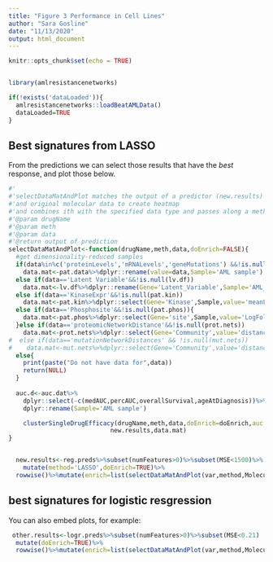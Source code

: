 ```yaml
---
title: "Figure 3 Performance in Cell Lines"
author: "Sara Gosline"
date: "11/13/2020"
output: html_document
---
```


```r
knitr::opts_chunk$set(echo = TRUE)


library(amlresistancenetworks)

if(!exists('dataLoaded')){
  amlresistancenetworks::loadBeatAMLData()
  dataLoaded=TRUE
}

```

## Best signatures from LASSO

From the predictions we can select those results that have the _best_ response, and plot those below. 

```r


#'
#'selectDataMatAndPlot matches the output of a predictor (new.results) to the AUC data
#'and original molecular data to create heatmap
#'and combines ith with the specified data type and passes along a method to be used
#'@param drugName
#'@param meth
#'@param data
#'@return output of prediction
selectDataMatAndPlot<-function(drugName,meth,data,doEnrich=FALSE){
  #get dimensionality-reduced samples
  if(data%in%c('proteinLevels','mRNALevels','geneMutations') &&!is.null(pat.data))
    data.mat<-pat.data%>%dplyr::rename(value=data,Sample='AML sample')
  else if(data=='Latent Variable'&&!is.null(lv.df))
    data.mat<-lv.df%>%dplyr::rename(Gene='Latent_Variable',Sample='AML_sample',value='Loading')
  else if(data=='KinaseExpr'&&!is.null(pat.kin))
    data.mat<-pat.kin%>%dplyr::select(Gene='Kinase',Sample,value='meanLFC')
  else if(data=='Phosphosite'&&!is.null(pat.phos)){
    data.mat<-pat.phos%>%dplyr::select(Gene='site',Sample,value='LogFoldChange')
  }else if(data=='proteomicNetworkDistance'&&!is.null(prot.nets))
    data.mat<-prot.nets%>%dplyr::select(Gene='Community',value='distance',Sample=`AML sample`)
#  else if(data=='mutationNetworkDistances' && !is.null(mut.nets))
#    data.mat<-mut.nets%>%dplyr::select(Gene='Community',value='distance',Sample=`AML sample`)
  else{
    print(paste("Do not have data for",data))
    return(NULL)
  }
  
  auc.d<-auc.dat%>%
    dplyr::select(-c(medAUC,percAUC,overallSurvival,ageAtDiagnosis))%>%
    dplyr::rename(Sample='AML sample')

    clusterSingleDrugEfficacy(drugName,meth,data,doEnrich=doEnrich,auc.dat=auc.d,auc.thresh=100,
                            new.results,data.mat)  
}


  new.results<-reg.preds%>%subset(numFeatures>0)%>%subset(MSE<1500)%>%  
    mutate(method='LASSO',doEnrich=TRUE)%>%
  rowwise()%>%mutate(enrich=list(selectDataMatAndPlot(var,method,Molecular,doEnrich)))
```

## best signatures for logistic resgression

You can also embed plots, for example:

```r
 other.results<-logr.preds%>%subset(numFeatures>0)%>%subset(MSE<0.21)
  mutate(doEnrich=TRUE)%>%
  rowwise()%>%mutate(enrich=list(selectDataMatAndPlot(var,method,Molecular,doEnrich)))

```


